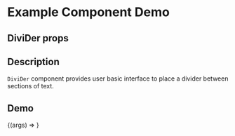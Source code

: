 
<Meta title="Example/DiviDer" component={DiviDer} />

# Example Component Demo

## DiviDer props
<Props of={DiviDer} />

## Description

`DiviDer` component provides user basic interface to place a divider between sections of text.

## Demo

<Canvas>
  <Story name="Example DiviDer">
    {(args) => <DiviDer {...args} />}
  </Story>
</Canvas>